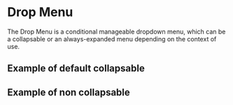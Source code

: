 

<Meta of={DropMenu} />

# Drop Menu

The Drop Menu is a conditional manageable dropdown menu,
which can be a collapsable or an always-expanded menu
depending on the context of use.

<Controls/>

## Example of default collapsable

<Canvas of={DropMenu.Default} />

## Example of non collapsable

<Canvas of={DropMenu.NonResponsive} />